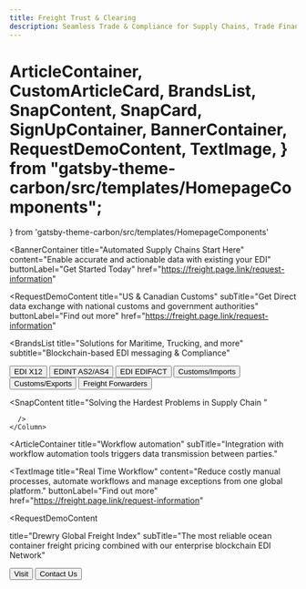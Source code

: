 ```yaml
---
title: Freight Trust & Clearing
description: Seamless Trade & Compliance for Supply Chains, Trade Finance & Logistics
---
```


  ArticleContainer,
  CustomArticleCard,
  BrandsList,
  SnapContent,
  SnapCard,
  SignUpContainer,
  BannerContainer,
  RequestDemoContent,
  TextImage,
} from "gatsby-theme-carbon/src/templates/HomepageComponents";
=======
} from 'gatsby-theme-carbon/src/templates/HomepageComponents'


<BannerContainer
  title="Automated Supply Chains Start Here"
  content="Enable accurate and actionable data with existing your EDI"
  buttonLabel="Get Started Today"
  href="https://freight.page.link/request-information"
>

</BannerContainer>

<RequestDemoContent
  title="US & Canadian Customs"
  subTitle="Get Direct data exchange with national customs and government authorities"
  buttonLabel="Find out more"
  href="https://freight.page.link/request-information"
></RequestDemoContent>

<BrandsList
  title="Solutions for Maritime, Trucking, and more"
  subtitle="Blockchain-based EDI messaging & Compliance"
>
  <Row>
    <Column colMd={2} colLg={2}>
      <Button
        kind="secondary"
        href="https://freight.page.link/request-information"
      >
        EDI X12
      </Button>
    </Column>
    <Column colMd={2} colLg={2}>
      <Button
        kind="secondary"
        href="https://freight.page.link/request-information"
      >
        EDINT AS2/AS4
      </Button>
    </Column>
    <Column colMd={2} colLg={2}>
      <Button
        kind="secondary"
        href="https://freight.page.link/request-information"
      >
        EDI EDIFACT
      </Button>
    </Column>
    <Column colMd={2} colLg={2}>
      <Button
        kind="secondary"
        href="https://freight.page.link/request-information"
      >
        Customs/Imports
      </Button>
    </Column>
    <Column colMd={2} colLg={2}>
      <Button
        kind="secondary"
        href="https://freight.page.link/request-information"
      >
        Customs/Exports
      </Button>
    </Column>
    <Column colMd={2} colLg={2}>
      <Button
        kind="secondary"
        href="https://freight.page.link/request-information"
      >
        Freight Forwarders
      </Button>
    </Column>
  </Row>
</BrandsList>

<SnapContent
  title="Solving the Hardest Problems in Supply Chain
  "
>
<Row>

</Row>
  <Row>
    <Column colSm={12} colMd={6} colLg={6}>
      <SnapCard
        title="Unworkable"
        buttonLabel="Closed-source Ecosystems"
        content="Broken business processes have significant consequences. We provide consistent workflows to provision, secure, connect, and run a fault-tolerant EDI VAN Network at half the cost per message "
        href="https://freighttrust.com/solutions/"
      />
    </Column>
    <Column colSm={12} colMd={6} colLg={6}>
      <SnapCard
        title="Unavoidable"
        buttonLabel="From Regulations to Trade"
        content="Easily share job related information across your network, keeping yourself and your trading communities better informed and able to make more timely decisions. "
        href="https://freighttrust.com/solutions/"
      />
    </Column>
    <Column colSm={12} colMd={6} colLg={6}>
      <SnapCard
        title="Urgent"
        buttonLabel="Real Time Workflow"
        content="Get instant validation details per message, segment and data element. Submit documents and shipping information in real-time to increase operational efficiency and accuracy."
        href="https://freighttrust.com/solutions/"
      />
    </Column>
    <Column colSm={12} colMd={6} colLg={6}>
      <SnapCard
        title="Automated Notifications"
        buttonLabel="Mapping, Batching, and Scheduling"
        content="Status of shipments for clearing, Statements (for Type 3 filings), Invoices, delivery orders, and Forms 7501and 3461. Get drawback reports that provide detail about their entries."
        href="https://freighttrust.com/solutions/"

      />
    </Column>

  </Row>
</SnapContent>

<ArticleContainer
  title="Workflow automation"
  subTitle="Integration with workflow automation tools triggers data transmission between parties."
  
>
<Row>
<Column colMd={4} colLg={4}>
    <ArticleCard
      subTitle="Medium Blog"
      title="Latest Articles"
      author="Topic Specific"
      date="latest"
      readTime="Read time up to 10 min"
      color="dark"
      href="https://medium.com/freighttrust"
      actionIcon="arrowRight"
      >

  </ArticleCard>
</Column>
<Column colMd={4} colLg={4}>
    <ArticleCard
      subTitle="Partners"
      title="Drewry.co.uk"
      author="Corporate Announcement"
      date="July 29th, 2020"
      readTime="Read time: 3 min"
      color="dark"
      href="https://medium.com/freighttrust/the-dominant-design-of-information-processing-for-the-21st-century-9acdbc86ade7?source=collection_home---4------0-----------------------"
      actionIcon="arrowRight"
      >

  </ArticleCard>
</Column>
<Column colMd={4} colLg={4}>
    <ArticleCard
      subTitle="Digital Signatures"
      title="Digital-first Documents"
      color="dark"
      author="Analysis"
      date="July 20th, 2020"
      readTime="Read time: 4 min"
      href="https://medium.com/freighttrust/cheirographon-examining-2-000-years-of-signatures-and-contracts-d9f133189974?source=collection_home---4------2-----------------------"
      actionIcon="arrowRight"
      >

  </ArticleCard>
</Column>
</Row>
</ArticleContainer>

<TextImage
  title="Real Time Workflow"
  content="Reduce costly manual processes, automate workflows and manage exceptions from one global platform."
  buttonLabel="Find out more"
  href="https://freight.page.link/request-information"
></TextImage>

<RequestDemoContent

title="Drewry Global Freight Index"
subTitle="The most reliable ocean container freight pricing combined with our enterprise blockchain EDI Network"

>

  <Button href="https://drewry.co.uk" kind="secondary">
    Visit

  </Button>
  <Button href="https://freight.page.link/request-information" kind="tertiary">
    Contact Us
  </Button>
</RequestDemoContent>
